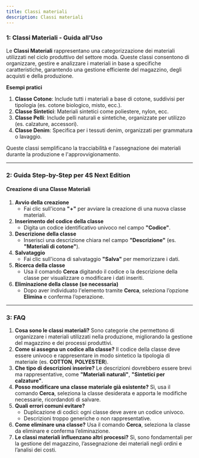 ```yaml
---
title: Classi materiali
description: Classi materiali
---
```


### 1: **Classi Materiali - Guida all'Uso**

Le **Classi Materiali** rappresentano una categorizzazione dei materiali utilizzati nel ciclo produttivo del settore moda. Queste classi consentono di organizzare, gestire e analizzare i materiali in base a specifiche caratteristiche, garantendo una gestione efficiente del magazzino, degli acquisti e della produzione.

**Esempi pratici**

1. **Classe Cotone**: Include tutti i materiali a base di cotone, suddivisi per tipologia (es. cotone biologico, misto, ecc.).
2. **Classe Sintetici**: Materiali sintetici come poliestere, nylon, ecc.
3. **Classe Pelli**: Include pelli naturali e sintetiche, organizzate per utilizzo (es. calzature, accessori).
4. **Classe Denim**: Specifica per i tessuti denim, organizzati per grammatura o lavaggio.

Queste classi semplificano la tracciabilità e l'assegnazione dei materiali durante la produzione e l'approvvigionamento.

***

### 2: **Guida Step-by-Step per 4S Next Edition**

#### Creazione di una Classe Materiali

1. **Avvio della creazione**
   * Fai clic sull'icona **"+"** per avviare la creazione di una nuova classe materiali.
2. **Inserimento del codice della classe**
   * Digita un codice identificativo univoco nel campo **"Codice"**.
3. **Descrizione della classe**
   * Inserisci una descrizione chiara nel campo **"Descrizione"** (es. **"Materiali di cotone"**).
4. **Salvataggio**
   * Fai clic sull'icona di salvataggio **"Salva"** per memorizzare i dati.
5. **Ricerca della classe**
   * Usa il comando **Cerca** digitando il codice o la descrizione della classe per visualizzare o modificare i dati inseriti.
6. **Eliminazione della classe (se necessaria)**
   * Dopo aver individuato l'elemento tramite **Cerca**, seleziona l’opzione **Elimina** e conferma l’operazione.

***

### 3: **FAQ**

1. **Cosa sono le classi materiali?**
   Sono categorie che permettono di organizzare i materiali utilizzati nella produzione, migliorando la gestione del magazzino e dei processi produttivi.
2. **Come si assegna un codice alla classe?**
   Il codice della classe deve essere univoco e rappresentare in modo sintetico la tipologia di materiale (es. **COTTON**, **POLYESTER**).
3. **Che tipo di descrizioni inserire?**
   Le descrizioni dovrebbero essere brevi ma rappresentative, come **"Materiali naturali"**, **"Sintetici per calzature"**.
4. **Posso modificare una classe materiale già esistente?**
   Sì, usa il comando **Cerca**, seleziona la classe desiderata e apporta le modifiche necessarie, ricordandoti di salvare.
5. **Quali errori comuni evitare?**
   * Duplicazione di codici: ogni classe deve avere un codice univoco.
   * Descrizioni troppo generiche o non rappresentative.
6. **Come eliminare una classe?**
   Usa il comando **Cerca**, seleziona la classe da eliminare e conferma l’eliminazione.
7. **Le classi materiali influenzano altri processi?**
   Sì, sono fondamentali per la gestione del magazzino, l’assegnazione dei materiali negli ordini e l’analisi dei costi.